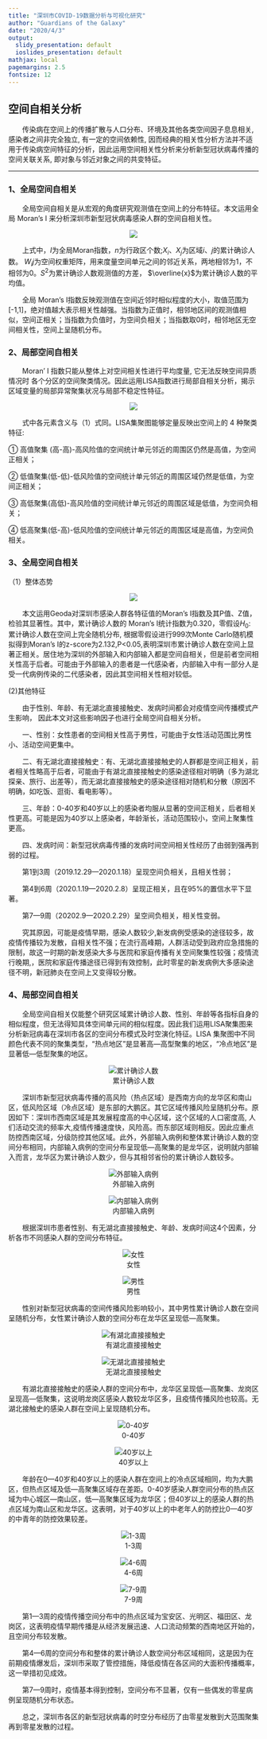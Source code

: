 ```yaml
---
title: "深圳市COVID-19数据分析与可视化研究"
author: "Guardians of the Galaxy"
date: "2020/4/3"
output:
  slidy_presentation: default
  ioslides_presentation: default
mathjax: local
pagemargins: 2.5
fontsize: 12
---
```


## 空间自相关分析
&emsp;&emsp;传染病在空间上的传播扩散与人口分布、环境及其他各类空间因子息息相关,感染者之间非完全独立, 有一定的空间依赖性, 因而经典的相关性分析方法并不适用于传染病空间特征的分析，因此运用空间相关性分析来分析新型冠状病毒传播的空间关联关系, 即对象与邻近对象之间的共变特征。

---

### 1、全局空间自相关

&emsp;&emsp;全局空间自相关是从宏观的角度研究观测值在空间上的分布特征。本文运用全局 Moran’s I 来分析深圳市新型冠状病毒感染人群的空间自相关性。

<div align=center>![](x公式1.png)

<div align=left>&emsp;&emsp;上式中，$I$为全局Moran指数，$n$为行政区个数;$X_i$、$X_j$为区域$i$、$j$的累计确诊人数。 $W_ij$为空间权重矩阵，用来度量空间单元之间的邻近关系，两地相邻为1，不相邻为0。$S^2$为累计确诊人数观测值的方差， $\overline{x}$为累计确诊人数的平均值。

&emsp;&emsp;全局 Moran’s I指数反映观测值在空间近邻时相似程度的大小，取值范围为[-1,1]，绝对值越大表示相关性越强。当指数为正值时，相邻地区间的观测值相似，空间正相关；当指数为负值时，为空间负相关；当指数取0时，相邻地区无空间相关性，空间上呈随机分布。

### 2、局部空间自相关

&emsp;&emsp;Moran’ I 指数只能从整体上对空间相关性进行平均度量, 它无法反映空间异质情况时 各个分区的空间聚类情况。因此运用LISA指数进行局部自相关分析，揭示区域变量的局部异常聚集状况与局部不稳定性特征。

<div align=center>![](x公式2.png)

<div align=left>&emsp;&emsp;式中各元素含义与（1）式同。LISA集聚图能够定量反映出空间上的 4 种聚类特征: 

① 高值聚集 (高-高)-高风险值的空间统计单元邻近的周围区仍然是高值，为空间正相关；

② 低值聚集(低-低)-低风险值的空间统计单元邻近的周围区域仍然是低值，为空间正相关；

③ 高低聚集(高低)-高风险值的空间统计单元邻近的周围区域是低值，为空间负相关；

④ 低高聚集(低-高)-低风险值的空间统计单元邻近的周围区域是高值，为空间负相关。


### 3、全局空间自相关

（1）整体态势

<div align=center>![](x表格.png)

<div align=left>&emsp;&emsp;本文运用Geoda对深圳市感染人群各特征值的Moran’s I指数及其P值、Z值，检验其显著性。其中，累计确诊人数的 Moran’s I统计指数为0.320，零假设$H_0$: 累计确诊人数在空间上完全随机分布, 根据零假设进行999次Monte Carlo随机模拟得到Moran’s I的z-score为2.132,P<0.05,表明深圳市累计确诊人数在空间上显著正相关。居住地为深圳的外部输入和内部输入都是空间自相关，但是前者空间相关性高于后者。可能由于外部输入的患者是一代感染者，内部输入中有一部分人是受一代病例传染的二代感染者，因此其空间相关性相对较低。


(2)其他特征

&emsp;&emsp;由于性别、年龄、有无湖北直接接触史、发病时间都会对疫情空间传播模式产生影响， 因此本文对这些影响因子也进行全局空间自相关分析。

&emsp;&emsp;一、性别：女性患者的空间相关性高于男性，可能由于女性活动范围比男性小、活动空间更集中。

&emsp;&emsp;二、有无湖北直接接触史：有、无湖北直接接触史的人群都是空间正相关，前者相关性略高于后者，可能由于有湖北直接接触史的感染途径相对明确（多为湖北探亲、旅行、出差等），而无湖北直接接触史的感染途径相对随机和分散（原因不明确，如吃饭、逛街、看电影等）。

&emsp;&emsp;三、年龄：0-40岁和40岁以上的感染者均服从显著的空间正相关，后者相关性更高。可能是因为40岁以上感染者，年龄渐长，活动范围较小，空间上聚集性更高。

&emsp;&emsp;四、发病时间：新型冠状病毒传播的发病时间空间相关性经历了由弱到强再到弱的过程。

&emsp;&emsp;第1到3周（2019.12.29—2020.1.18）呈现空间负相关，且相关性弱；

&emsp;&emsp;第4到6周（2020.1.19—2020.2.8）呈现正相关，且在95%的置信水平下显著。

&emsp;&emsp;第7—9周（20202.9—2020.2.29）呈空间负相关，相关性变弱。

&emsp;&emsp;究其原因，可能是疫情早期，感染人数较少,新发病例受感染的途径较多，故疫情传播较为发散，自相关性不强；在流行高峰期，人群活动受到政府应急措施的限制，故这一时期的新发感染大多与医院和家庭传播有关空间聚集性较强；疫情流行晚期,，医院和家庭传播途径已得到有效控制，此时零星的新发病例大多感染途径不明，新冠肺炎在空间上又变得较分散。


### 4、局部空间自相关

&emsp;&emsp;全局空间自相关仅能整个研究区域累计确诊人数、性别、年龄等各指标自身的相似程度，但无法得知具体空间单元间的相似程度。因此我们运用LISA聚集图来分析新冠病毒在深圳市各区的空间分布模式及时空演化特征。LISA 集聚图中不同颜色代表不同的聚集类型，“热点地区”是显著高—高型聚集的地区，“冷点地区”是显著低—低型聚集的地区。


<div align=center>![累计确诊人数](x累计确诊人数.png)


<div align=left>&emsp;&emsp;深圳市新型冠状病毒传播的高风险（热点区域）是西南方向的龙华区和南山区，低风险区域（冷点区域）是东部的大鹏区。其它区域传播风险呈随机分布。原因如下：深圳市西南区域是其发展程度高的中心区域，这个区域的人口密度高, 人们活动交流的频率大,疫情传播速度快，风险高。而东部区域则相反。因此应重点防控西南区域，分级防控其他区域。此外，外部输入病例和整体累计确诊人数的空间分布相同，内部输入病例的空间分布呈现低—高聚集的是龙华区，说明就内部输入而言，龙华区为累计确诊人数少，但与其相邻省份的累计确诊人数较多。

<div align=center>![外部输入病例](x外部输入病例.png)


<div align=center>![内部输入病例](x内部输入病例.png)



<div align=left>&emsp;&emsp;根据深圳市患者性别、有无湖北直接接触史、年龄、发病时间这4个因素，分析各市不同感染人群的空间分布特征。

<div align=center>![女性](x女性.png)


<div align=center>![男性](x男性.png)

<div align=left>&emsp;&emsp;性别对新型冠状病毒的空间传播风险影响较小，其中男性累计确诊人数在空间呈随机分布，女性累计确诊人数的空间分布在龙华区呈现低—高聚集。



<div align=center>![有湖北直接接触史](x有湖北直接接触史.png)


<div align=center>![无湖北直接接触史](x无湖北直接接触史.png)

<div align=left>&emsp;&emsp;有湖北直接接触史的感染人群的空间分布中，龙华区呈现低—高聚集、龙岗区呈现高—低聚集，这说明龙岗区感染人数较龙华区多，且疫情传播风险也较高。无湖北接触史的感染人群在空间上呈现随机分布。



<div align=center>![0-40岁](x0-40岁.png)


<div align=center>![40岁以上](x40岁以上.png)

<div align=left>&emsp;&emsp;年龄在0—40岁和40岁以上的感染人群在空间上的冷点区域相同，均为大鹏区，但热点区域及低—高聚集区域存在差距。0-40岁感染人群空间分布的热点区域为中心城区—南山区，低—高聚集区域为龙华区；但40岁以上的感染人群的热点区域为南山区和龙华区。这表明，对于40岁以上的中老年人的防控比0—40岁的中青年的防控效果较差。




<div align=center>![1-3周](x1-3周.png)


<div align=center>![4-6周](x4-6周.png)


<div align=center>![7-9周](x7-9周.png)

<div align=left>&emsp;&emsp;第1—3周的疫情传播空间分布中的热点区域为宝安区、光明区、福田区、龙岗区，这表明疫情早期传播是从经济发展迅速、人口流动频繁的西南地区开始的，且空间分布较发散。

&emsp;&emsp;第4—6周的空间分布和整体的累计确诊人数空间分布区域相同，这是因为在前期疫情爆发后，深圳市采取了管控措施，降低疫情在各区间的大面积传播概率，这一举措初见成效。

&emsp;&emsp;第7—9周时，疫情基本得到控制，空间分布不显著，仅有一些偶发的零星病例呈现随机分布状态。

&emsp;&emsp;总之，深圳市各区的新型冠状病毒的时空分布经历了由零星发散到大范围聚集再到零星发散的过程。
